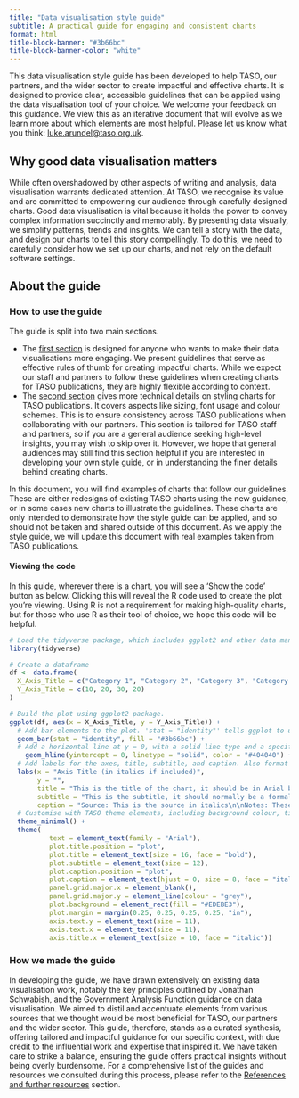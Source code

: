 ```yaml
---
title: "Data visualisation style guide"
subtitle: A practical guide for engaging and consistent charts
format: html
title-block-banner: "#3b66bc"
title-block-banner-color: "white"
---
```


This data visualisation style guide has been developed to help TASO, our partners, and the wider sector to create impactful and effective charts. It is designed to provide clear, accessible guidelines that can be applied using the data visualisation tool of your choice. We welcome your feedback on this guidance. We view this as an iterative document that will evolve as we learn more about which elements are most helpful. Please let us know what you think: [luke.arundel\@taso.org.uk](mailto:luke.arundel@taso.org.uk).

## Why good data visualisation matters

While often overshadowed by other aspects of writing and analysis, data visualisation warrants dedicated attention. At TASO, we recognise its value and are committed to empowering our audience through carefully designed charts. Good data visualisation is vital because it holds the power to convey complex information succinctly and memorably. By presenting data visually, we simplify patterns, trends and insights. We can tell a story with the data, and design our charts to tell this story compellingly. To do this, we need to carefully consider how we set up our charts, and not rely on the default software settings.

## About the guide

### How to use the guide

The guide is split into two main sections.

-   The [first section](principles.qmd) is designed for anyone who wants to make their data visualisations more engaging. We present guidelines that serve as effective rules of thumb for creating impactful charts. While we expect our staff and partners to follow these guidelines when creating charts for TASO publications, they are highly flexible according to context.
-   The [second section](styling.qmd) gives more technical details on styling charts for TASO publications. It covers aspects like sizing, font usage and colour schemes. This is to ensure consistency across TASO publications when collaborating with our partners. This section is tailored for TASO staff and partners, so if you are a general audience seeking high-level insights, you may wish to skip over it. However, we hope that general audiences may still find this section helpful if you are interested in developing your own style guide, or in understanding the finer details behind creating charts.

::: callout-note
In this document, you will find examples of charts that follow our guidelines. These are either redesigns of existing TASO charts using the new guidance, or in some cases new charts to illustrate the guidelines. These charts are only intended to demonstrate how the style guide can be applied, and so should not be taken and shared outside of this document. As we apply the style guide, we will update this document with real examples taken from TASO publications.
:::

#### Viewing the code

In this guide, wherever there is a chart, you will see a 'Show the code' button as below. Clicking this will reveal the R code used to create the plot you're viewing. Using R is not a requirement for making high-quality charts, but for those who use R as their tool of choice, we hope this code will be helpful.

```r
# Load the tidyverse package, which includes ggplot2 and other data manipulation tools.
library(tidyverse)

# Create a dataframe
df <- data.frame(
  X_Axis_Title = c("Category 1", "Category 2", "Category 3", "Category 4"),
  Y_Axis_Title = c(10, 20, 30, 20)
)

# Build the plot using ggplot2 package.
ggplot(df, aes(x = X_Axis_Title, y = Y_Axis_Title)) +
  # Add bar elements to the plot. 'stat = "identity"' tells ggplot to use the y-values as they are.
  geom_bar(stat = "identity", fill = "#3b66bc") +
  # Add a horizontal line at y = 0, with a solid line type and a specified color.
    geom_hline(yintercept = 0, linetype = "solid", color = "#404040") +
  # Add labels for the axes, title, subtitle, and caption. Also format these elements.
  labs(x = "Axis Title (in italics if included)", 
       y = "", 
       title = "This is the title of the chart, it should be in Arial bold, no\nlonger than two lines, and normally active",
       subtitle = "This is the subtitle, it should normally be a formal statistical subtitle",
       caption = "Source: This is the source in italics\n\nNotes: These are the notes in italics") + 
  # Customise with TASO theme elements, including background colour, title positioning, gridlines.
  theme_minimal() + 
  theme(
          text = element_text(family = "Arial"),
          plot.title.position = "plot",
          plot.title = element_text(size = 16, face = "bold"),
          plot.subtitle = element_text(size = 12),
          plot.caption.position = "plot",
          plot.caption = element_text(hjust = 0, size = 8, face = "italic"),
          panel.grid.major.x = element_blank(),
          panel.grid.major.y = element_line(colour = "grey"),
          plot.background = element_rect(fill = "#EDEBE3"),
          plot.margin = margin(0.25, 0.25, 0.25, 0.25, "in"),
          axis.text.y = element_text(size = 11),
          axis.text.x = element_text(size = 11),
          axis.title.x = element_text(size = 10, face = "italic"))
```

### How we made the guide

In developing the guide, we have drawn extensively on existing data visualisation work, notably the key principles outlined by Jonathan Schwabish, and the Government Analysis Function guidance on data visualisation. We aimed to distil and accentuate elements from various sources that we thought would be most beneficial for TASO, our partners and the wider sector. This guide, therefore, stands as a curated synthesis, offering tailored and impactful guidance for our specific context, with due credit to the influential work and expertise that inspired it. We have taken care to strike a balance, ensuring the guide offers practical insights without being overly burdensome. For a comprehensive list of the guides and resources we consulted during this process, please refer to the [References and further resources](references.qmd) section.
